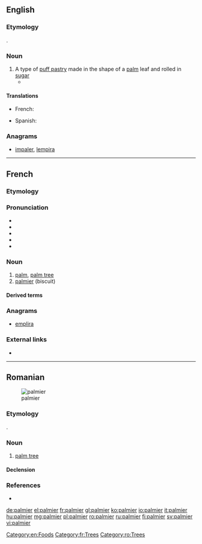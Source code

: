 ==English==

===Etymology===
{{borrowing|fr|palmier||palm tree|lang=en}}.

===Noun===
{{en-noun}}

# A type of [[puff pastry]] made in the shape of a [[palm]] leaf and rolled in [[sugar]]
#* {{quote-news|2007|January 30|Lily Koppel|In a Bakery Window, Shades of Miss Havisham|New York Times|url=http://www.nytimes.com/2007/01/30/nyregion/30ink.html
|passage=Glass cases are filled with a pastel field of pink sweet buns, glossy guava-oozing pastries and their vanilla custard cousins, crispy, heart-shaped orejas (elephant ears, or, at French bakeries, '''palmiers'''), and conchas (shells). }}

====Translations====
{{trans-top|puff pastry}}
* French: {{t+|fr|palmier|m}}
{{trans-mid}}
* Spanish: {{t+|es|palmera|f}}
{{trans-bottom}}

===Anagrams===
* [[impaler#English|impaler]], [[lempira#English|lempira]]

[[Category:en:Foods]]

----

==French==

===Etymology===
{{suffix|palme|ier|lang=fr}}

===Pronunciation===
* {{IPA|/pal.mje/|lang=fr}}
* {{audio|Fr-palmier.ogg|Audio (France, Paris)|lang=fr}}
* {{rhymes|je|lang=fr}}
* {{homophones|palmiers|lang=fr}}
* {{hyphenation|pal|mier|lang=fr}}

===Noun===
{{fr-noun|m}}

# [[palm]], [[palm tree]]
# [[#English|palmier]] (biscuit)

====Derived terms====
{{der3|{{l|fr|palmeraie||palm grove}}
|{{l|fr|palmier à huile||oil palm}}
|{{l|fr|palmier à sucre}}
|{{l|fr|palmier-dattier}}
|{{l|fr|palmier de Bismarck}}
|{{l|fr|palmier de Chine}}
|{{l|fr|palmier de Madagascar}}
|{{l|fr|palmier des Everglades||Everglades palm}}
|{{l|fr|palmier rônier}}}}

===Anagrams===
* [[emplira#French|emplira]]
===External links===
* {{R:TLFi}}

[[Category:fr:Trees]]
----
==Romanian==
[[Image:Cocotier-vignette.jpg|thumb|palmier]]

===Etymology===
{{borrowing|fr|palmier||palm tree|lang=ro}}.

===Noun===
{{ro-noun|m|i}}

# [[palm tree]]

====Declension====
{{ro-noun-m}}

===References===
* {{R:DEX}}

[[Category:ro:Trees]]

[[de:palmier]]
[[el:palmier]]
[[fr:palmier]]
[[gl:palmier]]
[[ko:palmier]]
[[io:palmier]]
[[it:palmier]]
[[hu:palmier]]
[[mg:palmier]]
[[pl:palmier]]
[[ro:palmier]]
[[ru:palmier]]
[[fi:palmier]]
[[sv:palmier]]
[[vi:palmier]]